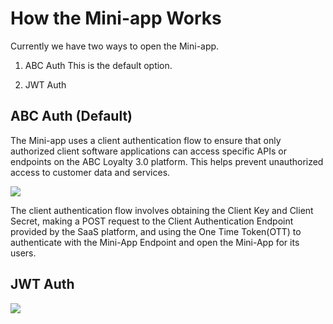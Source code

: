 # How the Mini-app Works

Currently we have two ways to open the Mini-app.
1. ABC Auth
This is the default option. 

2. JWT Auth 


## ABC Auth (Default)
The Mini-app uses a client authentication flow to ensure that only authorized client software applications can access specific APIs or endpoints on the ABC Loyalty 3.0 platform. This helps prevent unauthorized access to customer data and services.

[![](https://mermaid.ink/img/pako:eNp9Uk1rAjEQ_StDDj3pQj8POQjWQmmpWJQeCnsJm1GHupNtdmKx4n_vrF3Kam0PgZD33rx5k9maIng01tT4npALvCO3iK7MGaByUaigyrHAa0gRRitClpPQDOMa4zE0vB3B8Pnh1POYmPquqhqsOR2D_mDQqWnhPINJhQyyxANZh6SS1svCRQb3KDBh7AuVCBLekBt-yzguf5nBFCVFPiH5w-Iqg8dUC9TIHlKNkTyEOWwadqFAKDFqEXBJe2bN7QT_6eA6g6EyQ6RP9HAG8budbl54mT79HlN3kBZushaBRhCakf3I1-TasurQLQofJMu91WF60zMaonTkdTm2-18yyioxN1avK1osJTc575SoMcNsw4WxEhP2TKq8Bm43ydi5W9X6ip4kxPH3uu23bvcFgdzXJQ?type=png)](https://mermaid.live/edit#pako:eNp9Uk1rAjEQ_StDDj3pQj8POQjWQmmpWJQeCnsJm1GHupNtdmKx4n_vrF3Kam0PgZD33rx5k9maIng01tT4npALvCO3iK7MGaByUaigyrHAa0gRRitClpPQDOMa4zE0vB3B8Pnh1POYmPquqhqsOR2D_mDQqWnhPINJhQyyxANZh6SS1svCRQb3KDBh7AuVCBLekBt-yzguf5nBFCVFPiH5w-Iqg8dUC9TIHlKNkTyEOWwadqFAKDFqEXBJe2bN7QT_6eA6g6EyQ6RP9HAG8budbl54mT79HlN3kBZushaBRhCakf3I1-TasurQLQofJMu91WF60zMaonTkdTm2-18yyioxN1avK1osJTc575SoMcNsw4WxEhP2TKq8Bm43ydi5W9X6ip4kxPH3uu23bvcFgdzXJQ)

The client authentication flow involves obtaining the Client Key and Client Secret, making a POST request to the Client Authentication Endpoint provided by the SaaS platform, and using the One Time Token(OTT) to authenticate with the Mini-App Endpoint and open the Mini-App for its users.

## JWT Auth

[![](https://mermaid.ink/img/pako:eNptkk1rwzAMhv-K8GljbWAf3cGHQrpeNigb6z4Y5CIStTUkjqfYg6z0v09ulq1fB4ORXr2PJWut8rogpVVDn4FsTlODS8YqswAO2ZvcOLQeXhviw9hHHRhS507G58RfxyXp5A5mxpohHpfFXPp0H8PxROJwPO4hGi4TeHRkwa9oz6NX9OKOrOEqgTSI2AoBPf1Ju_ye9XUCz-QDW3h4fznw3H2yhpuoLAxT7sHXe_3ABUyQDTGcict5tNlN_1pJhxpGCbwRm0UbeTA3S4tCJ-hrRHREHnXt1Gy-qQC0BXD35AI9noD9d3ebwNQ0rsQWJKUGqiKu0BTy6-vttJVMqaJMabmWZrnymcrsRoQYfD1vba6050ADFZzA-hVReoFlI1GZh6951u3Rdp02PwaZxWw?type=png)](https://mermaid.live/edit#pako:eNptkk1rwzAMhv-K8GljbWAf3cGHQrpeNigb6z4Y5CIStTUkjqfYg6z0v09ulq1fB4ORXr2PJWut8rogpVVDn4FsTlODS8YqswAO2ZvcOLQeXhviw9hHHRhS507G58RfxyXp5A5mxpohHpfFXPp0H8PxROJwPO4hGi4TeHRkwa9oz6NX9OKOrOEqgTSI2AoBPf1Ju_ye9XUCz-QDW3h4fznw3H2yhpuoLAxT7sHXe_3ABUyQDTGcict5tNlN_1pJhxpGCbwRm0UbeTA3S4tCJ-hrRHREHnXt1Gy-qQC0BXD35AI9noD9d3ebwNQ0rsQWJKUGqiKu0BTy6-vttJVMqaJMabmWZrnymcrsRoQYfD1vba6050ADFZzA-hVReoFlI1GZh6951u3Rdp02PwaZxWw)